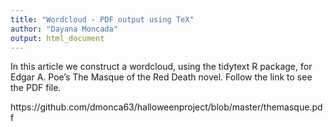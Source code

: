 ```yaml
---
title: "Wordcloud - PDF output using TeX"
author: "Dayana Moncada"
output: html_document
---
```


In this article we construct a wordcloud, using the tidytext R package, for Edgar A. Poe's The Masque of the Red Death novel. Follow the link to see the PDF file.

https://github.com/dmonca63/halloweenproject/blob/master/themasque.pdf 